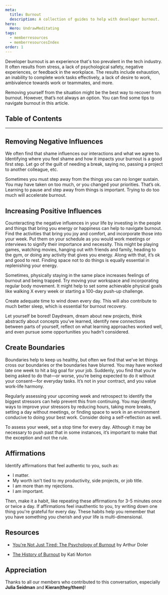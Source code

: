```yaml
---
meta:
  title: Burnout
  description: A collection of guides to help with developer burnout.
hero:
  Hero: UndrawMeditating
tags:
  - memberresources
  - memberresourcesIndex
order: 1
---
```



<TextContainer background="light" showBackToTopLink={false}>

<LeadText>

Developer burnout is an experience that's too prevalent in the tech industry. It often results from stress, a lack of psychological safety, negative experiences, or feedback in the workplace. The results include exhaustion, an inability to complete work tasks effectively, a lack of desire to work, ambivalence towards work or teammates, and more.

Removing yourself from the situation might be the best way to recover from burnout. However, that’s not always an option. You can find some tips to navigate burnout in this article.

</LeadText>

</TextContainer>

## Table of Contents

<TextContainer>

---

## Removing Negative Influences

We often find that shame influences our interactions and what we agree to. Identifying where you feel shame and how it impacts your burnout is a good first step. Let go of the guilt of needing a break, saying no, passing a project to another colleague, etc.

Sometimes you must step away from the things you can no longer sustain. You may have taken on too much, or you changed your priorities. That’s ok. Learning to pause and step away from things is important. Trying to do too much will accelerate burnout.

</TextContainer>

<TextContainer>

## Increasing Positive Influences

Counteracting the negative influences in your life by investing in the people and things that bring you energy or happiness can help to navigate burnout. Find the activities that bring you joy and comfort, and incorporate those into your week. Put them on your schedule as you would work meetings or interviews to signify their importance and necessity. This might be playing games, watching movies, hanging out with friends and family, heading to the gym, or doing any activity that gives you energy. Along with that, it’s ok and good to rest. Finding space not to do things is equally essential in replenishing your energy.

Sometimes, physically staying in the same place increases feelings of burnout and being trapped. Try moving your workspace and incorporating regular body movement. It might help to set some achievable physical goals like walking X every week or starting a 100-day push-up challenge.

Create adequate time to wind down every day. This will also contribute to much better sleep, which is essential for burnout recovery.

Let yourself be bored! Daydream, dream about new projects, think abstractly about concepts you’ve learned, identify new connections between parts of yourself, reflect on what learning approaches worked well, and even pursue some opportunities you hadn’t considered.

</TextContainer>

<TextContainer>

## Create Boundaries

Boundaries help to keep us healthy, but often we find that we’ve let things cross our boundaries or the boundaries have blurred. You may have worked late one week to hit a big goal for your job. Suddenly, you find that you’re being asked to do that—or worse, you’re being expected to do it without your consent—for everyday tasks. It’s not in your contract, and you value work-life harmony.

Regularly assessing your upcoming week and retrospect to identify the biggest stressors can help prevent this from continuing. You may identify ways to improve your stressors by reducing hours, taking more breaks, setting a day without meetings, or finding space to work in an environment conducive to doing your best work. Consider doing a self-reflection as well.

To assess your week, set a stop time for every day. Although it may be necessary to push past that in some instances, it’s important to make that the exception and not the rule.

</TextContainer>

<TextContainer>

## Affirmations

Identify affirmations that feel authentic to you, such as:

- I matter.
- My worth isn't tied to my productivity, side projects, or job title.
- I am more than my rejections.
- I am important.

Then, make it a habit, like repeating these affirmations for 3-5 minutes once or twice a day. If affirmations feel inauthentic to you, try writing down one thing you're grateful for every day. These habits help you remember that you have something you cherish and your life is multi-dimensional.

</TextContainer>

<TextContainer>

## Resources

- [You're Not Just Tired: The Psychology of Burnout](https://www.youtube.com/watch?v=-XYK8ulQId0) by Arthur Doler

- [The History of Burnout](https://www.youtube.com/watch?v=usWGg6xKHW0&list=PL_loxoCVsWqxj0ocM5GjaDsEdfLfWCdHW) by Kati Morton

</TextContainer>

<TextContainer background="light">

## Appreciation

<LeadText>

Thanks to all our members who contributed to this conversation, especially **Julia Seidman** and **Kieran(they/them)**!

</LeadText>

</TextContainer>

